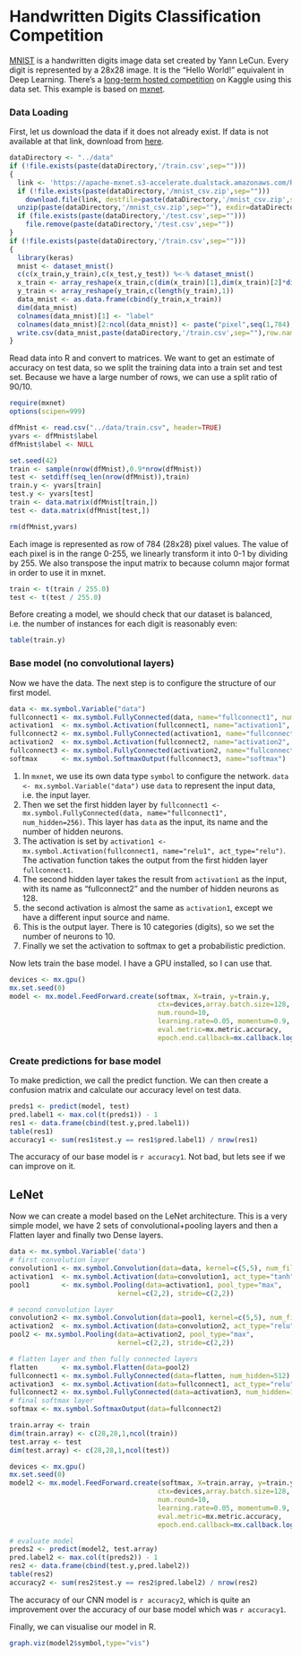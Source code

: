 # Handwritten Digits Classification Competition

[MNIST](http://yann.lecun.com/exdb/mnist/) is a handwritten digits image data set created by Yann LeCun. Every digit is represented by a 28x28 image. It is the "Hello World!" equivalent in Deep Learning. There's a [long-term hosted competition](https://www.kaggle.com/c/digit-recognizer) on Kaggle using this data set. This example is based on [mxnet](https://github.com/dmlc/mxnet/tree/master/R-package).

### Data Loading

First, let us download the data if it does not already exist. If data is not available at that link, download from [here](https://www.kaggle.com/c/digit-recognizer/data).

```r
dataDirectory <- "../data"
if (!file.exists(paste(dataDirectory,'/train.csv',sep="")))
{
  link <- 'https://apache-mxnet.s3-accelerate.dualstack.amazonaws.com/R/data/mnist_csv.zip'
  if (!file.exists(paste(dataDirectory,'/mnist_csv.zip',sep="")))
    download.file(link, destfile=paste(dataDirectory,'/mnist_csv.zip',sep=""))
  unzip(paste(dataDirectory,'/mnist_csv.zip',sep=""), exdir=dataDirectory)
  if (file.exists(paste(dataDirectory,'/test.csv',sep="")))
    file.remove(paste(dataDirectory,'/test.csv',sep=""))
}
if (!file.exists(paste(dataDirectory,'/train.csv',sep="")))
{
  library(keras)
  mnist <- dataset_mnist()
  c(c(x_train,y_train),c(x_test,y_test)) %<-% dataset_mnist()
  x_train <- array_reshape(x_train,c(dim(x_train)[1],dim(x_train)[2]*dim(x_train)[3]))
  y_train <- array_reshape(y_train,c(length(y_train),1))
  data_mnist <- as.data.frame(cbind(y_train,x_train))
  dim(data_mnist)
  colnames(data_mnist)[1] <- "label"
  colnames(data_mnist)[2:ncol(data_mnist)] <- paste("pixel",seq(1,784),sep="")
  write.csv(data_mnist,paste(dataDirectory,'/train.csv',sep=""),row.names=FALSE)
}
```

Read data into R and convert to matrices. We want to get an estimate of accuracy on test data, so we split the training data into a train set and test set. Because we have a large number of rows, we can use a split ratio of 90/10.

```r
require(mxnet)
options(scipen=999)

dfMnist <- read.csv("../data/train.csv", header=TRUE)
yvars <- dfMnist$label
dfMnist$label <- NULL

set.seed(42)
train <- sample(nrow(dfMnist),0.9*nrow(dfMnist))
test <- setdiff(seq_len(nrow(dfMnist)),train)
train.y <- yvars[train]
test.y <- yvars[test]
train <- data.matrix(dfMnist[train,])
test <- data.matrix(dfMnist[test,])

rm(dfMnist,yvars)
```

Each image is represented as row of 784 (28x28) pixel values. The value of each pixel is in the range 0-255, we linearly transform it into 0-1 by dividing by 255. We also transpose the input matrix to because column major format in order to use it in mxnet.

```r
train <- t(train / 255.0)
test <- t(test / 255.0)
```

Before creating a model, we should check that our dataset is balanced, i.e. the number of instances for each digit is reasonably even:

```r
table(train.y)
```

### Base model (no convolutional layers)

Now we have the data. The next step is to configure the structure of our first model.

```r
data <- mx.symbol.Variable("data")
fullconnect1 <- mx.symbol.FullyConnected(data, name="fullconnect1", num_hidden=256)
activation1  <- mx.symbol.Activation(fullconnect1, name="activation1", act_type="relu")
fullconnect2 <- mx.symbol.FullyConnected(activation1, name="fullconnect2", num_hidden=128)
activation2  <- mx.symbol.Activation(fullconnect2, name="activation2", act_type="relu")
fullconnect3 <- mx.symbol.FullyConnected(activation2, name="fullconnect3", num_hidden=10)
softmax      <- mx.symbol.SoftmaxOutput(fullconnect3, name="softmax")
```

1. In `mxnet`, we use its own data type `symbol` to configure the network. `data <- mx.symbol.Variable("data")` use `data` to represent the input data, i.e. the input layer.
2. Then we set the first hidden layer by `fullconnect1 <- mx.symbol.FullyConnected(data, name="fullconnect1", num_hidden=256)`. This layer has `data` as the input, its name and the number of hidden neurons.
3. The activation is set by `activation1 <- mx.symbol.Activation(fullconnect1, name="relu1", act_type="relu")`. The activation function takes the output from the first hidden layer `fullconnect1`.
4. The second hidden layer takes the result from `activation1` as the input, with its name as "fullconnect2" and the number of hidden neurons as 128.
5. the second activation is almost the same as `activation1`, except we have a different input source and name.
6. This is the output layer. There is 10 categories (digits), so we set the number of neurons to 10.
7. Finally we set the activation to softmax to get a probabilistic prediction.

Now lets train the base model. I have a GPU installed, so I can use that.

```r
devices <- mx.gpu()
mx.set.seed(0)
model <- mx.model.FeedForward.create(softmax, X=train, y=train.y,
                                     ctx=devices,array.batch.size=128,
                                     num.round=10,
                                     learning.rate=0.05, momentum=0.9,
                                     eval.metric=mx.metric.accuracy,
                                     epoch.end.callback=mx.callback.log.train.metric(1))
```

### Create predictions for base model

To make prediction, we call the predict function. We can then create a confusion matrix and calculate our accuracy level on test data.

```r
preds1 <- predict(model, test)
pred.label1 <- max.col(t(preds1)) - 1
res1 <- data.frame(cbind(test.y,pred.label1))
table(res1)
accuracy1 <- sum(res1$test.y == res1$pred.label1) / nrow(res1)
```

The accuracy of our base model is `r accuracy1`. Not bad, but lets see if we can improve on it.

## LeNet

Now we can create a model based on the LeNet architecture. This is a very simple model, we have 2 sets of convolutional+pooling layers and then a Flatten layer and finally two Dense layers.

```r
data <- mx.symbol.Variable('data')
# first convolution layer
convolution1 <- mx.symbol.Convolution(data=data, kernel=c(5,5), num_filter=64)
activation1  <- mx.symbol.Activation(data=convolution1, act_type="tanh")
pool1        <- mx.symbol.Pooling(data=activation1, pool_type="max",
                           kernel=c(2,2), stride=c(2,2))

# second convolution layer
convolution2 <- mx.symbol.Convolution(data=pool1, kernel=c(5,5), num_filter=32)
activation2  <- mx.symbol.Activation(data=convolution2, act_type="relu")
pool2 <- mx.symbol.Pooling(data=activation2, pool_type="max",
                           kernel=c(2,2), stride=c(2,2))

# flatten layer and then fully connected layers
flatten      <- mx.symbol.Flatten(data=pool2)
fullconnect1 <- mx.symbol.FullyConnected(data=flatten, num_hidden=512)
activation3  <- mx.symbol.Activation(data=fullconnect1, act_type="relu")
fullconnect2 <- mx.symbol.FullyConnected(data=activation3, num_hidden=10)
# final softmax layer
softmax <- mx.symbol.SoftmaxOutput(data=fullconnect2)

train.array <- train
dim(train.array) <- c(28,28,1,ncol(train))
test.array <- test
dim(test.array) <- c(28,28,1,ncol(test))

devices <- mx.gpu()
mx.set.seed(0)
model2 <- mx.model.FeedForward.create(softmax, X=train.array, y=train.y,
                                     ctx=devices,array.batch.size=128,
                                     num.round=10,
                                     learning.rate=0.05, momentum=0.9, wd=0.00001,
                                     eval.metric=mx.metric.accuracy,
                                     epoch.end.callback=mx.callback.log.train.metric(1))

# evaluate model
preds2 <- predict(model2, test.array)
pred.label2 <- max.col(t(preds2)) - 1
res2 <- data.frame(cbind(test.y,pred.label2))
table(res2)
accuracy2 <- sum(res2$test.y == res2$pred.label2) / nrow(res2)
```

The accuracy of our CNN model is `r accuracy2`, which is quite an improvement over the accuracy of our base model which was `r accuracy1`.

Finally, we can visualise our model in R.

```r
graph.viz(model2$symbol,type="vis")
```


